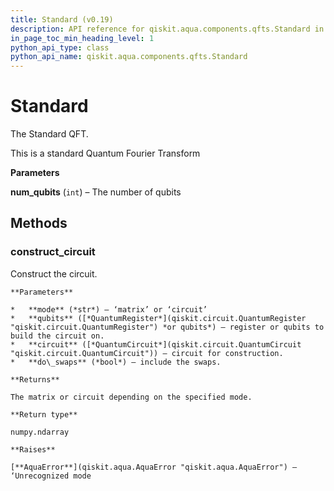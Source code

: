 ```yaml
---
title: Standard (v0.19)
description: API reference for qiskit.aqua.components.qfts.Standard in qiskit v0.19
in_page_toc_min_heading_level: 1
python_api_type: class
python_api_name: qiskit.aqua.components.qfts.Standard
---
```


# Standard

<Class id="qiskit.aqua.components.qfts.Standard" isDedicatedPage={true} github="https://github.com/qiskit-community/qiskit-aqua/tree/stable/0.7/qiskit/aqua/components/qfts/standard.py" signature="Standard(num_qubits)" modifiers="class">
  The Standard QFT.

  This is a standard Quantum Fourier Transform

  **Parameters**

  **num\_qubits** (`int`) – The number of qubits

  ## Methods

  <span id="standard-construct-circuit" />

  ### construct\_circuit

  <Function id="qiskit.aqua.components.qfts.Standard.construct_circuit" signature="Standard.construct_circuit(mode='circuit', qubits=None, circuit=None, do_swaps=True)">
    Construct the circuit.

    **Parameters**

    *   **mode** (*str*) – ‘matrix’ or ‘circuit’
    *   **qubits** ([*QuantumRegister*](qiskit.circuit.QuantumRegister "qiskit.circuit.QuantumRegister") *or qubits*) – register or qubits to build the circuit on.
    *   **circuit** ([*QuantumCircuit*](qiskit.circuit.QuantumCircuit "qiskit.circuit.QuantumCircuit")) – circuit for construction.
    *   **do\_swaps** (*bool*) – include the swaps.

    **Returns**

    The matrix or circuit depending on the specified mode.

    **Return type**

    numpy.ndarray

    **Raises**

    [**AquaError**](qiskit.aqua.AquaError "qiskit.aqua.AquaError") – ‘Unrecognized mode
  </Function>
</Class>


